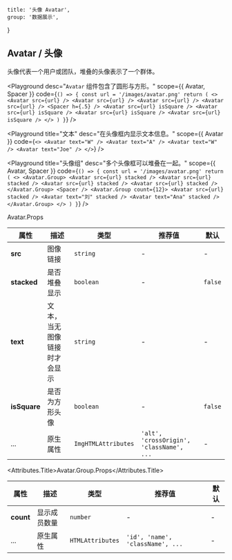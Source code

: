 
	title: '头像 Avatar',
	group: '数据展示',
}

## Avatar / 头像

头像代表一个用户或团队，堆叠的头像表示了一个群体。

<Playground
	desc="`Avatar` 组件包含了圆形与方形。"
	scope={{ Avatar, Spacer }}
	code={`
() => {
  const url = '/images/avatar.png'
  return (
    <>
      <Avatar src={url} />
      <Avatar src={url} />
      <Avatar src={url} />
      <Avatar src={url} />
      <Spacer h={.5} />
      <Avatar src={url} isSquare />
      <Avatar src={url} isSquare />
      <Avatar src={url} isSquare />
      <Avatar src={url} isSquare />
    </>
  )
}
`}
/>

<Playground
	title="文本"
	desc="在头像框内显示文本信息。"
	scope={{ Avatar }}
	code={`
<>
  <Avatar text="W" />
  <Avatar text="A" />
  <Avatar text="W" />
  <Avatar text="Joe" />
</>
`}
/>

<Playground
	title="头像组"
	desc="多个头像框可以堆叠在一起。"
	scope={{ Avatar, Spacer }}
	code={`
() => {
  const url = '/images/avatar.png'
  return (
    <>
      <Avatar.Group>
        <Avatar src={url} stacked />
        <Avatar src={url} stacked />
        <Avatar src={url} stacked />
        <Avatar src={url} stacked />
      </Avatar.Group>
      <Spacer />
      <Avatar.Group count={12}>
        <Avatar src={url} stacked />
        <Avatar text="刘" stacked />
        <Avatar text="Ana" stacked />
      </Avatar.Group>
    </>
  )
}
`}
/>

<Attributes edit="/pages/zh-cn/components/avatar.mdx">
<Attributes.Title>Avatar.Props</Attributes.Title>

| 属性         | 描述                         | 类型                | 推荐值                                   | 默认    |
| ------------ | ---------------------------- | ------------------- | ---------------------------------------- | ------- |
| **src**      | 图像链接                     | `string`            | -                                        | -       |
| **stacked**  | 是否堆叠显示                 | `boolean`           | -                                        | `false` |
| **text**     | 文本，当无图像链接时才会显示 | `string`            | -                                        | -       |
| **isSquare** | 是否为方形头像               | `boolean`           | -                                        | `false` |
| ...          | 原生属性                     | `ImgHTMLAttributes` | `'alt', 'crossOrigin', 'className', ...` | -       |

<Attributes.Title>Avatar.Group.Props</Attributes.Title>

| 属性      | 描述         | 类型             | 推荐值                           | 默认 |
| --------- | ------------ | ---------------- | -------------------------------- | ---- |
| **count** | 显示成员数量 | `number`         | -                                | -    |
| ...       | 原生属性     | `HTMLAttributes` | `'id', 'name', 'className', ...` | -    |

</Attributes>

